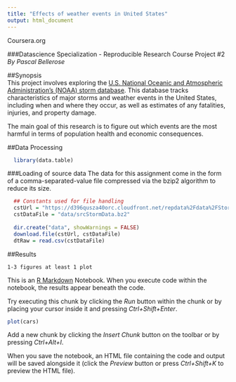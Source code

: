 ```yaml
---
title: "Effects of weather events in United States"
output: html_document
---
```

Coursera.org  

###Datascience Specialization - Reproducible Research Course Project #2  
*By Pascal Bellerose*

##Synopsis  
This project involves exploring the [U.S. National Oceanic and Atmospheric Administration's (NOAA) storm database](https://d396qusza40orc.cloudfront.net/repdata%2Fdata%2FStormData.csv.bz2). This database tracks characteristics of major storms and weather events in the United States, including when and where they occur, as well as estimates of any fatalities, injuries, and property damage.  
  
The main goal of this research is to figure out which events are the most harmful in terms of population health and economic consequences.

##Data Processing
```r
  library(data.table)
```
###Loading of source data
The data for this assignment come in the form of a comma-separated-value file compressed via the bzip2 algorithm to reduce its size.  

```r
  ## Constants used for file handling
  cstUrl = "https://d396qusza40orc.cloudfront.net/repdata%2Fdata%2FStormData.csv.bz2"
  cstDataFile = "data/srcStormData.bz2"
  
  dir.create("data", showWarnings = FALSE)
  download.file(cstUrl, cstDataFile)
  dtRaw = read.csv(cstDataFile)

```


##Results

`1-3 figures at least 1 plot`


This is an [R Markdown](http://rmarkdown.rstudio.com) Notebook. When you execute code within the notebook, the results appear beneath the code. 

Try executing this chunk by clicking the *Run* button within the chunk or by placing your cursor inside it and pressing *Ctrl+Shift+Enter*. 

```r
plot(cars)
```

Add a new chunk by clicking the *Insert Chunk* button on the toolbar or by pressing *Ctrl+Alt+I*.

When you save the notebook, an HTML file containing the code and output will be saved alongside it (click the *Preview* button or press *Ctrl+Shift+K* to preview the HTML file).
